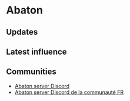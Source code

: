# Abaton

## Updates


<Updates channel="1105065049078374431" />

## Latest influence


<AeternumMap name="Abaton" />

## Communities

- [Abaton server Discord](https://discord.gg/YH82UFXAyq)
- [Abaton server Discord de la communauté FR](https://discord.gg/nDPyDVpvTP)
